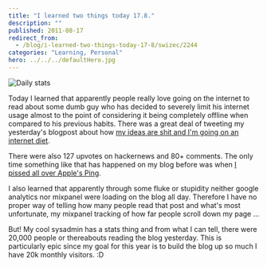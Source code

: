 ```yaml
---
title: "I learned two things today 17.8."
description: ""
published: 2011-08-17
redirect_from:
  - /blog/i-learned-two-things-today-17-8/swizec/2244
categories: "Learning, Personal"
hero: ../../../defaultHero.jpg
---
```


![](https://swizec.com/wp-content/uploads/2011/08/Screen-Shot-2011-08-17-at-9.25.35-PM-300x234.png "Daily stats")

Today I learned that apparently people really love going on the internet to read about some dumb guy who has decided to severely limit his internet usage almost to the point of considering it being completely offline when compared to his previous habits. There was a great deal of tweeting my yesterday's blogpost about how [my ideas are shit and I'm going on an internet diet](https://swizec.com/blog/my-ideas-are-shitty-so-im-going-on-an-internet-diet/swizec/2239 "My ideas are shitty so I’m going on an internet diet").

There were also 127 upvotes on hackernews and 80+ comments. The only time something like that has happened on my blog before was when [I pissed all over Apple's Ping](https://swizec.com/blog/apples-ping-is-a-big-pile-of-steaming-dung/swizec/1444 "Apple’s Ping is a big pile of steaming dung").

I also learned that apparently through some fluke or stupidity neither google analytics nor mixpanel were loading on the blog all day. Therefore I have no proper way of telling how many people read that post and what's most unfortunate, my mixpanel tracking of how far people scroll down my page ...

But! My cool sysadmin has a stats thing and from what I can tell, there were 20,000 people or thereabouts reading the blog yesterday. This is particularly epic since my goal for this year is to build the blog up so much I have 20k monthly visitors. :D
